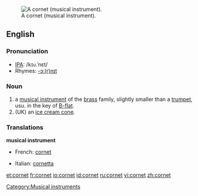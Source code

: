 {{wikipedia}}
[[Image:Cornet2.png|thumb|right|A cornet (musical instrument).]]
[[Category:Musical instruments]]
==English==

===Pronunciation===
*[[IPA]]: /kɔɹ.ˈnɛt/
*Rhymes: [[Rhymes:English:-ɔː(r)nɪt|-ɔː(r)nɪt]]

===Noun===
{{en-noun}}
# a [[musical instrument]] of the [[brass]] family, slightly smaller than a [[trumpet]], usu. in the key of [[B-flat]].
# (UK) an [[ice cream cone]].

===Translations===
'''musical instrument'''
{{top}}
*French: [[cornet#French|cornet]] {{m}}
{{mid}}
*Italian: [[cornetta]] {{f}}
{{bottom}}

[[et:cornet]]
[[fr:cornet]]
[[io:cornet]]
[[id:cornet]]
[[ru:cornet]]
[[vi:cornet]]
[[zh:cornet]]